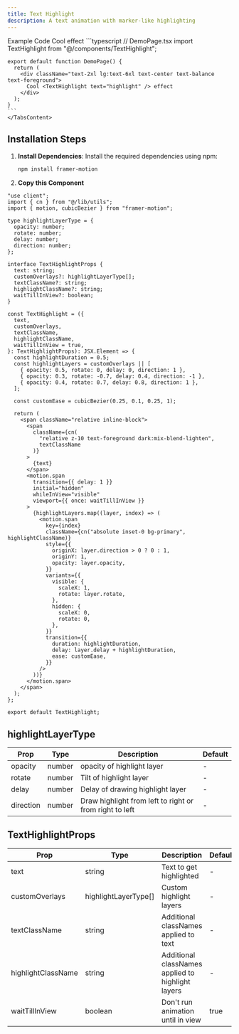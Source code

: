 ```yaml
---
title: Text Highlight
description: A text animation with marker-like highlighting
---
```


<Tabs defaultValue="example" className="pt-5 pb-1">
  <TabsList>
    <TabsTrigger value="example">Example</TabsTrigger>
    <TabsTrigger value="code">Code</TabsTrigger>
  </TabsList>
  <TabsContent value="example">
        <ComponentPreview className="mt-5 w-full h-full flex justify-center items-center text-2xl lg:text-6xl text-center text-balance">
            Cool <TextHighlight text="highlight"/> effect
        </ComponentPreview>
    </TabsContent>
  <TabsContent value="code">
    ```typescript
    // DemoPage.tsx
    import TextHighlight from "@/components/TextHighlight";

    export default function DemoPage() {
      return (
        <div className="text-2xl lg:text-6xl text-center text-balance text-foreground">
          Cool <TextHighlight text="highlight" /> effect
        </div>
      );
    }
    ```
    </TabsContent>

</Tabs>

## Installation Steps

1. **Install Dependencies**:
   Install the required dependencies using npm:

   ```bash
   npm install framer-motion
   ```

2. **Copy this Component**

```typescript:TextUnderline.tsx showLineNumbers
"use client";
import { cn } from "@/lib/utils";
import { motion, cubicBezier } from "framer-motion";

type highlightLayerType = {
  opacity: number;
  rotate: number;
  delay: number;
  direction: number;
};

interface TextHighlightProps {
  text: string;
  customOverlays?: highlightLayerType[];
  textClassName?: string;
  highlightClassName?: string;
  waitTillInView?: boolean;
}

const TextHighlight = ({
  text,
  customOverlays,
  textClassName,
  highlightClassName,
  waitTillInView = true,
}: TextHighlightProps): JSX.Element => {
  const highlightDuration = 0.5;
  const highlightLayers = customOverlays || [
    { opacity: 0.5, rotate: 0, delay: 0, direction: 1 },
    { opacity: 0.3, rotate: -0.7, delay: 0.4, direction: -1 },
    { opacity: 0.4, rotate: 0.7, delay: 0.8, direction: 1 },
  ];

  const customEase = cubicBezier(0.25, 0.1, 0.25, 1);

  return (
    <span className="relative inline-block">
      <span
        className={cn(
          "relative z-10 text-foreground dark:mix-blend-lighten",
          textClassName
        )}
      >
        {text}
      </span>
      <motion.span
        transition={{ delay: 1 }}
        initial="hidden"
        whileInView="visible"
        viewport={{ once: waitTillInView }}
      >
        {highlightLayers.map((layer, index) => (
          <motion.span
            key={index}
            className={cn("absolute inset-0 bg-primary", highlightClassName)}
            style={{
              originX: layer.direction > 0 ? 0 : 1,
              originY: 1,
              opacity: layer.opacity,
            }}
            variants={{
              visible: {
                scaleX: 1,
                rotate: layer.rotate,
              },
              hidden: {
                scaleX: 0,
                rotate: 0,
              },
            }}
            transition={{
              duration: highlightDuration,
              delay: layer.delay + highlightDuration,
              ease: customEase,
            }}
          />
        ))}
      </motion.span>
    </span>
  );
};

export default TextHighlight;
```

## highlightLayerType

<div className="table-wrapper">
  <table>
    <thead>
      <tr>
        <th>Prop</th>
        <th>Type</th>
        <th>Description</th>
        <th>Default</th>
      </tr>
    </thead>
    <tbody>
      <tr>
        <td>opacity</td>
        <td>number</td>
        <td>opacity of highlight layer</td>
        <td>-</td>
      </tr>
      <tr>
        <td>rotate</td>
        <td>number</td>
        <td>Tilt of highlight layer</td>
        <td>-</td>
      </tr>
      <tr>
        <td>delay</td>
        <td>number</td>
        <td>Delay of drawing highlight layer</td>
        <td>-</td>
      </tr>
      <tr>
        <td>direction</td>
        <td>number</td>
        <td>Draw highlight from left to right or from right to left</td>
        <td>-</td>
      </tr>
    </tbody>
  </table>
</div>

## TextHighlightProps

<div className="table-wrapper">
  <table>
    <thead>
      <tr>
        <th>Prop</th>
        <th>Type</th>
        <th>Description</th>
        <th>Default</th>
      </tr>
    </thead>
    <tbody>
      <tr>
        <td>text</td>
        <td>string</td>
        <td>Text to get highlighted</td>
        <td>-</td>
      </tr>
      <tr>
        <td>customOverlays</td>
        <td>highlightLayerType[]</td>
        <td>Custom highlight layers</td>
        <td>-</td>
      </tr>
      <tr>
        <td>textClassName</td>
        <td>string</td>
        <td>Additional classNames applied to text</td>
        <td>-</td>
      </tr>
      <tr>
        <td>highlightClassName</td>
        <td>string</td>
        <td>Additional classNames applied to highlight layers</td>
        <td>-</td>
      </tr>
      <tr>
        <td>waitTillInView</td>
        <td>boolean</td>
        <td>Don't run animation until in view</td>
        <td>true</td>
      </tr>
    </tbody>
  </table>
</div>
